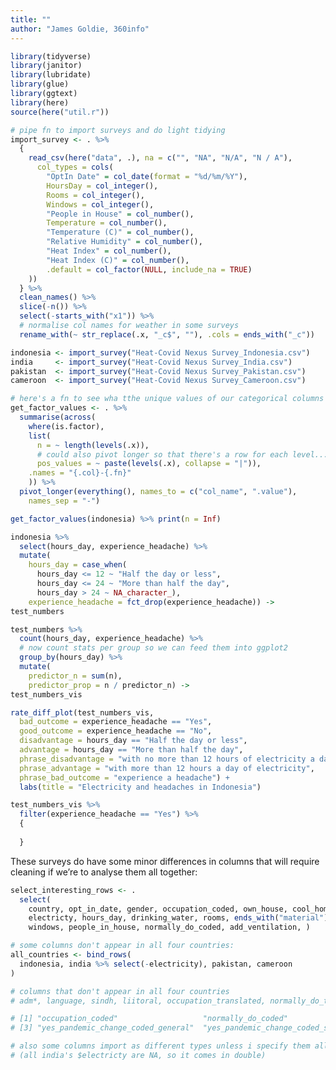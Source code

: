 ```yaml
---
title: ""
author: "James Goldie, 360info"
---
```


```r
library(tidyverse)
library(janitor)
library(lubridate)
library(glue)
library(ggtext)
library(here)
source(here("util.r"))
```

```r

# pipe fn to import surveys and do light tidying
import_survey <- . %>%
  {
    read_csv(here("data", .), na = c("", "NA", "N/A", "N / A"),
      col_types = cols(
        "OptIn Date" = col_date(format = "%d/%m/%Y"),
        HoursDay = col_integer(),
        Rooms = col_integer(),
        Windows = col_integer(),
        "People in House" = col_number(),
        Temperature = col_number(),
        "Temperature (C)" = col_number(),
        "Relative Humidity" = col_number(),
        "Heat Index" = col_number(),
        "Heat Index (C)" = col_number(),
        .default = col_factor(NULL, include_na = TRUE)
    ))
  } %>%
  clean_names() %>%
  slice(-n()) %>%
  select(-starts_with("x1")) %>%
  # normalise col names for weather in some surveys
  rename_with(~ str_replace(.x, "_c$", ""), .cols = ends_with("_c"))

indonesia <- import_survey("Heat-Covid Nexus Survey_Indonesia.csv")
india     <- import_survey("Heat-Covid Nexus Survey_India.csv")
pakistan  <- import_survey("Heat-Covid Nexus Survey_Pakistan.csv")
cameroon  <- import_survey("Heat-Covid Nexus Survey_Cameroon.csv")

# here's a fn to see wha tthe unique values of our categorical columns are
get_factor_values <- . %>%
  summarise(across(
    where(is.factor),
    list(
      n = ~ length(levels(.x)),
      # could also pivot longer so that there's a row for each level...
      pos_values = ~ paste(levels(.x), collapse = "|")),
    .names = "{.col}-{.fn}"
    )) %>%
  pivot_longer(everything(), names_to = c("col_name", ".value"),
    names_sep = "-")

get_factor_values(indonesia) %>% print(n = Inf)
```

```r
indonesia %>%
  select(hours_day, experience_headache) %>%
  mutate(
    hours_day = case_when(
      hours_day <= 12 ~ "Half the day or less",
      hours_day <= 24 ~ "More than half the day",
      hours_day > 24 ~ NA_character_),
    experience_headache = fct_drop(experience_headache)) ->
test_numbers

test_numbers %>%
  count(hours_day, experience_headache) %>%
  # now count stats per group so we can feed them into ggplot2
  group_by(hours_day) %>%
  mutate(
    predictor_n = sum(n),
    predictor_prop = n / predictor_n) ->
test_numbers_vis

rate_diff_plot(test_numbers_vis,
  bad_outcome = experience_headache == "Yes",
  good_outcome = experience_headache == "No",
  disadvantage = hours_day == "Half the day or less",
  advantage = hours_day == "More than half the day",
  phrase_disadvantage = "with no more than 12 hours of electricity a day",
  phrase_advantage = "with more than 12 hours a day of electricity",
  phrase_bad_outcome = "experience a headache") +
  labs(title = "Electricity and headaches in Indonesia")

test_numbers_vis %>%
  filter(experience_headache == "Yes") %>%
  {
    
  }

```


These surveys do have some minor differences in columns that will require cleaning if we're to analyse them all together:

```r

select_interesting_rows <- .
  select(
    country, opt_in_date, gender, occupation_coded, own_house, cool_home,
    electricty, hours_day, drinking_water, rooms, ends_with("material"),
    windows, people_in_house, normally_do_coded, add_ventilation, )

# some columns don't appear in all four countries:
all_countries <- bind_rows(
  indonesia, india %>% select(-electricity), pakistan, cameroon
)

# columns that don't appear in all four countries
# adm*, language, sindh, liitoral, occupation_translated, normally_do_translated, yes_pandemic_change_translated

# [1] "occupation_coded"                   "normally_do_coded"
# [3] "yes_pandemic_change_coded_general"  "yes_pandemic_change_coded_specific"

# also some columns import as different types unless i specify them all!
# (all india's $electricty are NA, so it comes in double)
```